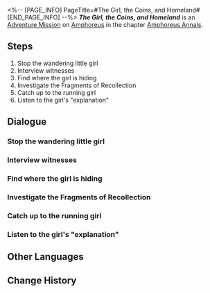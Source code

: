 <%-- [PAGE_INFO]
PageTitle=#The Girl, the Coins, and Homeland#
[END_PAGE_INFO] --%>
{{Stub|Dialogue.}}
{{Mission Infobox
|id            = 5000408
|title         = 
|image         = <!--Mission The Girl, the Coins, and Homeland.png-->
|type          = Adventure
|event_name    = 
|chapter       = Amphoreus Annals
|requirements  = [[Trailblaze Mission]] ''[[Silver Chariot, Away to that Blackened Land]]'' completed
|summary       = <!--official mission summary from Fate's Atlas-->
|characters    = Serena; Trailblazer
|startLocation = [[Amphoreus]] - [["Eternal Holy City" Okhema]]
|world         = Amphoreus
|area          = "Eternal Holy City" Okhema
|prev          = 
|next          = 
|rewards       = Stellar Jade*10; Adventure Log*3; Credit*5,000
}}
'''''The Girl, the Coins, and Homeland''''' is an [[Adventure Mission]] on [[Amphoreus]] in the chapter [[Amphoreus Annals]].

==Steps==
# Stop the wandering little girl
# Interview witnesses
# Find where the girl is hiding
# Investigate the Fragments of Recollection
# Catch up to the running girl
# Listen to the girl's "explanation"

<!--
==Gameplay Notes==

--><!--
==Trial Character==

-->
==Dialogue==
{{Stub Dialogue}}
===Stop the wandering little girl{{subst:void|<!--500040801-->}}===
{{Mission Description|type=adventure|location="Eternal Holy City" Okhema|There is a young girl that is always running around the Okhema market selling made-up news... Could it be that she is in dire need of money?}}
{{Dialogue Start}}
:{{tx}}
{{Dialogue End}}

===Interview witnesses{{subst:void|<!--500040802-->}}===
{{Mission Description|type=adventure|location="Eternal Holy City" Okhema|update|Your money pouch has disappeared with the young girl. Someone must know where she is.}}
{{Dialogue Start}}
:{{tx}}
{{Dialogue End}}

===Find where the girl is hiding{{subst:void|<!--500040807-->}}===
{{Mission Description|type=adventure|location="Eternal Holy City" Okhema|update|With the clues you've gathered from everyone, the girl should not be hard to find. Behaving like this at a young age... she needs to learn a good lesson.}}
{{Dialogue Start}}
:{{tx}}
{{Dialogue End}}

===Investigate the Fragments of Recollection{{subst:void|<!--500040808-->}}===
{{Mission Description|type=adventure|location="Eternal Holy City" Okhema|update|You found the girl's hiding place. The memories are extremely concentrated here as if there is a condensed memory that is not willing to be forgotten.}}
{{Dialogue Start}}
:{{tx}}
{{Dialogue End}}

===Catch up to the running girl{{subst:void|<!--500040809-->}}===
{{Mission Description|type=adventure|location="Eternal Holy City" Okhema|update|Catch up to her!}}
{{Dialogue Start}}
:{{tx}}
{{Dialogue End}}

===Listen to the girl's "explanation"{{subst:void|<!--500040810-->}}===
{{Mission Description|type=adventure|location="Eternal Holy City" Okhema|update|It turns out that she was not doing this for money, but to fulfill a wish... Nothing that can be done about it now, though.}}
{{Dialogue Start}}
:{{tx}}
{{Dialogue End}}

==Other Languages==
{{Other Languages
|en   = The Girl, the Coins, and Homeland
|zhs  = 女孩、钱币与故乡
|zht  = 女孩、錢幣與故鄉
|ja   = 少女、金貨と故郷
|ko   = 소녀, 동전 그리고 고향
|es   = Una niña, unas monedas y un hogar
|fr   = La fille, les pièces et le foyer
|ru   = Девочка, монетки, дом
|th   = เด็กสาว เงินตรา และบ้านเกิด
|vi   = Bé Gái, Đồng Xu Và Cố Hương
|de   = Mädchen, Münzen und Heimat
|id   = Gadis Muda, Koin, dan Kampung Halaman
|pt   = A Garota, as Moedas, a Pátria
}}

==Change History==
{{Change History|3.0}}
